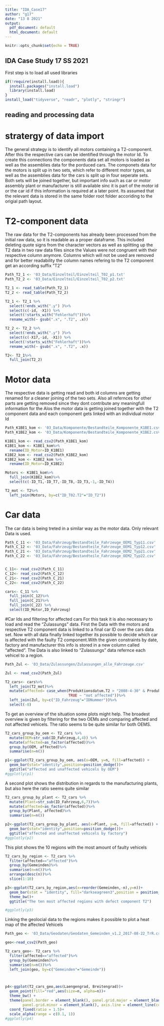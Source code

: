 ```yaml
---
title: "IDA_Case17"
author: "g17"
date: "13 8 2021"
output:
  pdf_document: default
  html_document: default
---
```


```r
knitr::opts_chunk$set(echo = TRUE)
```

## IDA Case Study 17 SS 2021

First step is to load all used libraries

```r
if(!require(install.load)){
  install.packages("install.load")
  library(install.load)
}
install_load("tidyverse", "readr", "plotly", "stringr")
```

## reading and processing data

# stratergy of data import
The general strategy is to identify all motors containing a T2-component. After this the respective cars can be identified through the motor Id. To create this connections the components data set all motors is loaded as well as the assemblies data for the porduced cars. The componets data for the motors is split up in two sets, which refer to different motor types, as well as the assemblies data for the cars is split up in four seperate sets. Both sets will be joined together, but important info such as car or motor assembly plant or manufacturer is still available sinc it is part of the motor id or the car id if this information is required at a later point.
Its assumed that the relevant data is stored in the same folder root folder accoriding to the origial path layout.

# T2-component data

The raw data for the T2-components has already been processed from the initial raw data, so it is readable as a proper dataframe.
This included deleting quote signs from the character vectors as well as splitting up the T2 data in two raw data files since the Values were not congruent with their respective column anymore.
Columns which will not be used are removed and for better readability the column names refering to the T2 component get an according suffix "T2"

```r
Path_T2_1 <- '03_Data/Einzelteil/Einzelteil_T02_p1.txt'
Path_T2_2 <- '03_Data/Einzelteil/Einzelteil_T02_p2.txt'

T2_1 <- read_table(Path_T2_1)
T2_2 <- read_table(Path_T2_2)

T2_1 <- T2_1 %>%
  select(!ends_with(".y") )%>%
  select(c(-id, -X1)) %>%
  select(!starts_with("Fehlerhaft"))%>%
  rename_with(~ gsub(".x", ".T2", .x))

T2_2 <- T2_2 %>%
  select(!ends_with(".y") )%>%
  select(c(-X17,-id, -X1)) %>%
  select(!starts_with("Fehlerhaft"))%>%
  rename_with(~ gsub(".x", ".T2", .x))

T2<- T2_1%>%
  full_join(T2_2)
```

# Motor data
The respective data is getting read and both id columns are getting renamed for a cleaner joining of the two sets. Also all refernces for other parts are getting removed since they dont contribute any meaningfull information for the 
Alos the motor data is getting joined together with the T2 component data and each component gets linked with an individual motor Id
```r
Path_K1BE1_kom <- '03_Data/Komponente/Bestandteile_Komponente_K1BE1.csv'
Path_K1BE2_kom <- '03_Data/Komponente/Bestandteile_Komponente_K1BE2.csv' 

K1BE1_kom <- read_csv2(Path_K1BE1_kom)
K1BE1_kom <- K1BE1_kom%>%
  rename(ID_Motor=ID_K1BE1)
K1BE2_kom <- read_csv2(Path_K1BE2_kom)
K1BE2_kom <- K1BE2_kom %>%
  rename(ID_Motor=ID_K1BE2)

Motors <- K1BE1_kom%>%
  full_join(K1BE2_kom)%>%
  select(c(-ID_T1,-ID_T7,-ID_T8,-ID_T3,-1,-ID_T4))

T2_mot <- T2%>%
  left_join(Motors, by=c("ID_T02.T2"="ID_T2")) 
```
# Car data
The car data is being treted in a similar way as the motor data. Only relevant Data is used.
```r
Path_C_11 <- '03_Data/Fahrzeug/Bestandteile_Fahrzeuge_OEM1_Typ11.csv'
Path_C_12 <- '03_Data/Fahrzeug/Bestandteile_Fahrzeuge_OEM1_Typ12.csv'
Path_C_21 <- '03_Data/Fahrzeug/Bestandteile_Fahrzeuge_OEM2_Typ21.csv'
Path_C_22 <- '03_Data/Fahrzeug/Bestandteile_Fahrzeuge_OEM2_Typ22.csv'


C_11<- read_csv2(Path_C_11)
C_12<- read_csv2(Path_C_12)
C_21<- read_csv2(Path_C_21)
C_22<- read_csv2(Path_C_22)

cars<- C_11 %>%
  full_join(C_12)%>%
  full_join(C_21)%>%
  full_join(C_22) %>%
  select(ID_Motor,ID_Fahrzeug)
```
#Car Ids and filtering for affected cars
For this task it is also necessary to load and read the "Zulassungs" data. First the Data with the motors and respective T2 component data is linked to a final car ID over the cars data set.
Now with all data finally linked together its possible to decide which car is affected with the faulty T2 component.With the given constraints by date, factory and manufacturer this info is stored in a new column called "affected".
The Data is also linked to "Zulassungs" data refernce each vehicel to a region.

```r

Path_Zul <- '03_Data/Zulassungen/Zulassungen_alle_Fahrzeuge.csv'

Zul <- read_csv2(Path_Zul)

T2_cars<- cars%>%
  left_join(T2_mot)%>%
  mutate(affected= case_when(Produktionsdatum.T2 > "2008-4-30" & Produktionsdatum.T2 < "2010-12-31" & Herstellernummer.T2==202 & Werksnummer.T2 ==2022 ~ "affected",
                             TRUE ~ "not affected"))%>%
  left_join(Zul, by=c("ID_Fahrzeug"="IDNummer"))%>%
  select(-8)

```
To get an overview of the situation some plots might help.
The broadest overview is given by filtering for the two OEMs and comparing affected and not affected vehicels.
The ratio seems to be quite similar for both OEMS.
```r
T2_cars_group_by_oem <- T2_cars %>%
  mutate(OEM=str_sub(ID_Fahrzeug,4,4)) %>%
  mutate(affected=as_factor(affected))%>%
  group_by(OEM, affected)%>%
  summarise(n=n())

p1<-ggplot(T2_cars_group_by_oem, aes(x=OEM, y=n, fill=affected)) +
  geom_bar(stat="identity",position=position_dodge())+
  ggtitle("affected and unaffected vehicels by OEM")
#ggplotly(p1)
```
A second plot shows the distribution  in regards to the manufacturing plants, but also here the ratio seems quite similar
```r
T2_cars_group_by_plant <- T2_cars %>%
  mutate(Plant=str_sub(ID_Fahrzeug,6,7))%>%
  mutate(affected=as_factor(affected))%>%
  group_by(Plant, affected)%>%
  summarise(n=n())

p2<-ggplot(T2_cars_group_by_plant, aes(x=Plant, y=n, fill=affected)) +
  geom_bar(stat="identity",position=position_dodge())+
  ggtitle("affected and unaffected vehicels by factory")
#ggplotly(p2)

```

This plot shows the 10 regions with the most amount of faulty vehicels
```r
T2_cars_by_region <- T2_cars %>%
  filter(affected=="affected")%>%
  group_by(Gemeinden)%>%
  summarise(n=n())%>%
  arrange(desc(n))%>%
  slice(1:10)

p3<-ggplot(T2_cars_by_region,aes(x=reorder(Gemeinden,-n),y=n))+
  geom_bar(stat = "identity", fill="darkseagreen3",position = position_stack(reverse = TRUE))+
  theme_bw()+
  ggtitle("The ten most affected regions with defect component T2")

#ggplotly(p3)
```
Linking the geolocial data to the regions makes it possible to plot a heat map of the affected Vehicels
```R
Path_geo <- '03_Data/Geodaten/Geodaten_Gemeinden_v1.2_2017-08-22_TrR.csv'

geo<-read_csv2(Path_geo)

T2_cars_geo<- T2_cars %>%
  filter(affected=="affected")%>%
  group_by(Gemeinden)%>%
  summarise(n=n())%>%
  left_join(geo, by=c("Gemeinden"="Gemeinde"))



p4<-ggplot(T2_cars_geo,aes(Laengengrad, Breitengrad))+
  geom_point(fill="red",aes(size=n, alpha=n))+ 
  theme_bw() + 
  theme(panel.border = element_blank(), panel.grid.major = element_blank(),
        panel.grid.minor = element_blank(), axis.line = element_line(colour = "black"))+
  coord_fixed(ratio = 1.5)+
  scale_alpha(range = c(0.1, 1))
#ggplotly(p4)
```



